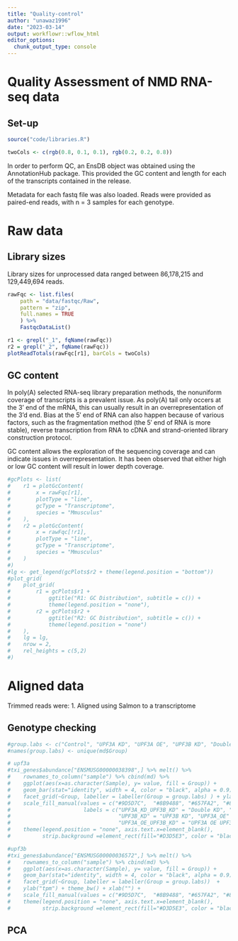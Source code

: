 ```yaml
---
title: "Quality-control"
author: "unawaz1996"
date: "2023-03-14"
output: workflowr::wflow_html
editor_options:
  chunk_output_type: console
---
```


# Quality Assessment of NMD RNA-seq data

## Set-up

```r
source("code/libraries.R")
```

```r
twoCols <- c(rgb(0.8, 0.1, 0.1), rgb(0.2, 0.2, 0.8))
```

In order to perform QC, an EnsDB object was obtained using the AnnotationHub package. This provided the GC content and length for each of the transcripts contained in the release. 

Metadata for each fastq file was also loaded. Reads were provided as paired-end reads, with n = 3 samples for each genotype. 

# Raw data 

## Library sizes

Library sizes for unprocessed data ranged between 86,178,215 and 129,449,694 reads.

```r
rawFqc <- list.files(
    path = "data/fastqc/Raw",
    pattern = "zip",
    full.names = TRUE
    ) %>%
    FastqcDataList()
```


```r
r1 <- grepl("_1", fqName(rawFqc))
r2 = grepl("_2", fqName(rawFqc))
plotReadTotals(rawFqc[r1], barCols = twoCols)
```



## GC content 

In poly(A) selected RNA-seq library preparation methods, the nonuniform coverage of transcripts is a prevalent issue. As poly(A) tail only occers at the 3' end of the mRNA, this can usually result in an overrepresentation of the 3'd end. Bias at the 5′ end of RNA can also happen because of various factors, such as the fragmentation method (the 5′ end of RNA is more stable), reverse transcription from RNA to cDNA and strand-oriented library construction protocol.

GC content allows the exploration of the sequencing coverage and can indicate issues in overrepresentation. It has been observed that either high or low GC content will result in lower depth coverage. 

```r
#gcPlots <- list(
#    r1 = plotGcContent(
#        x = rawFqc[r1], 
#        plotType = "line",
#        gcType = "Transcriptome",
#        species = "Mmusculus"
#    ),
#    r2 = plotGcContent(
#        x = rawFqc[!r1], 
#        plotType = "line",
#        gcType = "Transcriptome",
#        species = "Mmusculus"
#    )
#)
#lg <- get_legend(gcPlots$r2 + theme(legend.position = "bottom")) 
#plot_grid(
#    plot_grid(
#        r1 = gcPlots$r1 + 
#            ggtitle("R1: GC Distribution", subtitle = c()) +
#            theme(legend.position = "none"),
#        r2 = gcPlots$r2 + 
#            ggtitle("R2: GC Distribution", subtitle = c()) +
#            theme(legend.position = "none")
#    ),
#    lg = lg,
#    nrow = 2,
#    rel_heights = c(5,2)
#)

```


# Aligned data 

Trimmed reads were: 
 1. Aligned using Salmon to a transcriptome 

## Genotype checking 

```r
#group.labs <- c("Control", "UPF3A KD", "UPF3A OE", "UPF3B KD", "Double KD", "UPF3A OE, UPF3B KD")
#names(group.labs) <- unique(md$Group)

# upf3a
#txi_genes$abundance["ENSMUSG00000038398",] %>% melt() %>% 
#    rownames_to_column("sample") %>% cbind(md) %>% 
#    ggplot(aes(x=as.character(Sample), y= value, fill = Group)) + 
#    geom_bar(stat="identity", width = 4, color = "black", alpha = 0.9) +
#    facet_grid(~Group, labeller = labeller(Group = group.labs) ) + ylab("tpm") + theme_bw() + xlab("") + 
#    scale_fill_manual(values = c("#9D5D7C",  "#8B9488", "#657FA2", "#8483AD", "#8D779E", "#3A4170"),
#                       labels = c("UPF3A_KD_UPF3B_KD" = "Double KD", "UPF3A_KD" = "UPF3A KD", 
#                                  "UPF3B_KD" = "UPF3B KD", "UPF3A_OE" = "UPF3A OE", 
#                                  "UPF3A_OE_UPF3B_KD" = "UPF3A OE UPF3B KD")) +
#    theme(legend.position = "none", axis.text.x=element_blank(),
#          strip.background =element_rect(fill="#D3D5E3", color = "black"))
```

```r
#upf3b 
#txi_genes$abundance["ENSMUSG00000036572",] %>% melt() %>% 
#    rownames_to_column("sample") %>% cbind(md) %>% 
#    ggplot(aes(x=as.character(Sample), y= value, fill = Group)) + 
#    geom_bar(stat="identity", width = 4, color = "black", alpha = 0.9) +
#    facet_grid(~Group, labeller = labeller(Group = group.labs))  + 
#    ylab("tpm") + theme_bw() + xlab("") + 
#    scale_fill_manual(values = c("#9D5D7C",  "#8B9488", "#657FA2", "#8483AD", "#8D779E", "#3A4170")) +
#    theme(legend.position = "none", axis.text.x=element_blank(),
#          strip.background =element_rect(fill="#D3D5E3", color = "black"))

```
 

## PCA 
